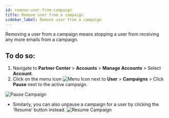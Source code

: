 ```yaml
---
id: remove-user-from-campaign
title: Remove user from a campaign
sidebar_label: Remove user from a campaign
---
```


Removing a user from a campaign means stopping a user from receiving any more emails from a campaign. 

## To do so:

1. Navigate to **Partner Center** > **Accounts** > **Manage Accounts** > Select **Account**.
2. Click on the menu icon ![Menu Icon](/img/marketing/marketing-campaigns/menu-icon.png) next to **User** > **Campaigns** > Click **Pause** next to the active campaign.

![Pause Campaign](/img/marketing/marketing-campaigns/pause-campaign.png)

- Similarly, you can also unpause a campaign for a user by clicking the 'Resume' button instead. 
  ![Resume Campaign](/img/marketing/marketing-campaigns/resume-campaign.png)
